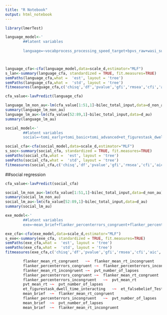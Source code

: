 ---
title: "R Notebook"
output: html_notebook
---


```{r}
library(lmerTest)
```

```{r}
language_model<-'
        ##latent variables
        
        language=~vocabprocess_processing_speed_target+bpvs_raw+wasi_sum_rawscores'



language_cfa<-cfa(language_model,data=scale_d,estimator="MLF")
s_lan<-summary(language_cfa, standardized = TRUE, fit.measures=TRUE)
semPaths(language_cfa,what =  'est', layout = 'tree')
semPaths(language_cfa,what =  'std', layout = 'tree')
fitmeasures(language_cfa,c('chisq','df','pvalue','gfi','rmsea','cfi','aic','tli'))
```
```{r}
cfa_value<-lavPredict(language_cfa)

language_lm_non_au<-lm(cfa_value[1:51,1]~bilec_total_input,data=d_non_au)
summary(language_lm_non_au)
language_lm_au<-lm(cfa_value[52:89,1]~bilec_total_input,data=d_au)
summary(language_lm_au)
```

```{r}
social_model<-'
        ##latent variables
        social=~tomi_early+tomi_basic+tomi_advanced+et_figurestask_dwell_time_interacting+et_falsebelief_Testtrial_dwell_time_to_correct+tom_tb_totalscore'

social_cfa<-cfa(social_model,data=scale_d,estimator="MLF")
s_soc<-summary(social_cfa, standardized = TRUE, fit.measures=TRUE)
semPaths(social_cfa,what =  'est', layout = 'tree')
semPaths(social_cfa,what =  'std', layout = 'tree')
fitmeasures(social_cfa,c('chisq','df','pvalue','gfi','rmsea','cfi','aic','tli'))
```
##social regression
```{r}
cfa_value<-lavPredict(social_cfa)

social_lm_non_au<-lm(cfa_value[1:51,1]~bilec_total_input,data=d_non_au)
summary(social_lm_non_au)
social_lm_au<-lm(cfa_value[52:89,1]~bilec_total_input,data=d_au)
summary(social_lm_au)
```

```{r}
exe_model<-'
        ##latent variables
        exe=~mean_brief+flanker_percenterrors_congruent+flanker_percenterrors_incongruent+flanker_mean_rt_congruent+flanker_mean_rt_incongruent+pvt_mean_rt+pvt_number_of_lapses'

exe_cfa<-cfa(exe_model,data=scale_d,estimator="MLF")
s_exe<-summary(exe_cfa, standardized = TRUE, fit.measures=TRUE)
semPaths(exe_cfa,what =  'est', layout = 'tree')
semPaths(exe_cfa,what =  'std', layout = 'tree')
fitmeasures(exe_cfa,c('chisq','df','pvalue','gfi','rmsea','cfi','aic','tli'))
```




```{r}
        flanker_mean_rt_congruent	~~	flanker_mean_rt_incongruent
        flanker_percenterrors_congruent	~~	flanker_percenterrors_incongruent
        flanker_mean_rt_incongruent	~~	pvt_number_of_lapses
        flanker_percenterrors_congruent	~~	flanker_mean_rt_congruent
        flanker_percenterrors_incongruent	~~	pvt_mean_rt
        pvt_mean_rt	~~	pvt_number_of_lapses
        et_figurestask_dwell_time_interacting	~~	et_falsebelief_Testtrial_dwell_time_to_correct
        mean_brief	~~	flanker_mean_rt_congruent
        flanker_percenterrors_incongruent	~~	pvt_number_of_lapses
        mean_brief	~~	pvt_number_of_lapses
        mean_brief	~~	flanker_mean_rt_incongruent
```


